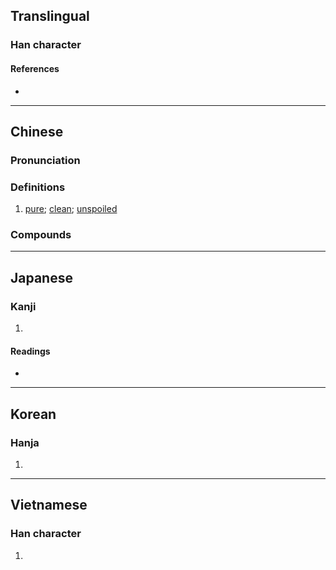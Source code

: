 {{character info/new}}
{{also|凈|浄}}
==Translingual==

===Han character===
{{Han char|rn=85|rad=水|as=08|sn=11|four=32157|canj=EBSD|ids=⿰氵爭}}

====References====
* {{Han ref|kx=0630.270|dkj=17669|dj=1033.070|hdz=31655.021|uh=6DE8|ud=28136|bh=B262|bd=45666}}

----

==Chinese==
{{zh-forms|s=净}}

===Pronunciation===
{{zh-pron
|m=jìng
|c=zeng6,zing6
|h=pfs=chhiang
|md=
|mn=chiāⁿ/tw,xm,zz:chīⁿ/chēng
|mn_note=chiāⁿ/chīⁿ - vernacular; chēng - literary
|w=
|mc=y
|oc=y
|cat=a
}}

===Definitions===
{{zh-hanzi}}

# [[pure]]; [[clean]]; [[unspoiled]]

===Compounds===
{{zh-der|乾淨|大淨|小淨|明淨|洗淨|淨值|淨利|淨化|淨土|淨水|淨水器|淨盡|淨身|淨重|清淨|純淨|素淨|不乾淨|外淨|不乾不淨|乾淨爽利|乾圓潔淨|一乾二淨|心淨|勻淨|僻淨|乾淨俐落|副淨|小淨手|六根清淨|乾乾淨淨|不淨觀|三淨肉|淨院|沙悟淨|清淨無為|沒乾沒淨|淨面|淨君|白白淨淨|淨價|潔淨|淨化燃煤|淨角|白淨|淨桶|淨化作用|淨手|推乾淨兒|淨理|淨飯王|甜鞋淨襪|清淨守節|淨土宗|淨素|窗明几淨|水淨鵝飛|澄淨|淨本|明淨敞亮|打鬼淨淨|明窗淨几|白淨面皮|淨投資|洗淨鉛華|打淨撈乾|淨琉璃|源清流淨|淨賺|淨瓶|淨餘|淨頭|淨筵|淨業|淨心|淨光|淨值法|消滅淨盡|沒乾淨|淨宅|淨身人|東淨|淨噸位|淨鞭|淨髮|西方淨土|自淨作用|耳根清淨|罄淨|紅淨|絲鞋淨襪|風輕雲淨|義淨|純淨新聞|背淨}}

{{zh-cat|Intermediate}}

----

==Japanese==

===Kanji===
{{ja-kanji|grade=|rs=水08}}

# {{defn|lang=ja|sort=水08}}

====Readings====
* {{ja-readings|on=[[じょう]] (jō), [[せい]] (sei)|kun=[[きよい]] (kiyoi)}}

----

==Korean==

===Hanja===
{{ko-hanja|hangeul=정}}

# {{defn|lang=ko|sort=水08}}

----

==Vietnamese==

===Han character===
{{vi-hantu|[[tịnh]], [[gianh]], [[tạnh]], [[tĩnh]]|rs=水08}}

# {{defn|lang=vi|sort=水08}}
